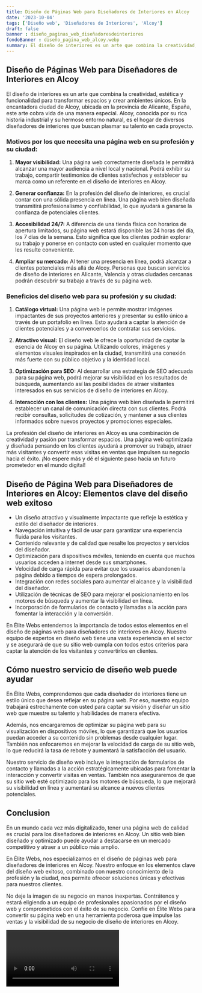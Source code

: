 ```yaml
---
title: Diseño de Páginas Web para Diseñadores de Interiores en Alcoy
date: '2023-10-04'
tags: ['Diseño web', 'Diseñadores de Interiores', 'Alcoy']
draft: false
banner : diseño_paginas_web_diseñadoresdeinteriores
fondoBanner : diseño_pagina_web_alcoy.webp
summary: El diseño de interiores es un arte que combina la creatividad, estética y funcionalidad para transformar espacios y crear ambientes únicos. En la encantadora ciudad de Alcoy, ubicada en la provincia de Alicante, España, este arte cobra vida de una manera especial. Alcoy, conocida por su rica historia industrial y su hermoso entorno natural, es el hogar de diversos diseñadores de interiores que buscan plasmar su talento en cada proyecto.
---
```


## Diseño de Páginas Web para Diseñadores de Interiores en Alcoy

El diseño de interiores es un arte que combina la creatividad, estética y funcionalidad para transformar espacios y crear ambientes únicos. En la encantadora ciudad de Alcoy, ubicada en la provincia de Alicante, España, este arte cobra vida de una manera especial. Alcoy, conocida por su rica historia industrial y su hermoso entorno natural, es el hogar de diversos diseñadores de interiores que buscan plasmar su talento en cada proyecto.

### Motivos por los que necesita una página web en su profesión y su ciudad:

1. **Mayor visibilidad:** Una página web correctamente diseñada le permitirá alcanzar una mayor audiencia a nivel local y nacional. Podrá exhibir su trabajo, compartir testimonios de clientes satisfechos y establecer su marca como un referente en el diseño de interiores en Alcoy.

2. **Generar confianza:** En la profesión del diseño de interiores, es crucial contar con una sólida presencia en línea. Una página web bien diseñada transmitirá profesionalismo y confiabilidad, lo que ayudará a ganarse la confianza de potenciales clientes.

3. **Accesibilidad 24/7:** A diferencia de una tienda física con horarios de apertura limitados, su página web estará disponible las 24 horas del día, los 7 días de la semana. Esto significa que los clientes podrán explorar su trabajo y ponerse en contacto con usted en cualquier momento que les resulte conveniente.

4. **Ampliar su mercado:** Al tener una presencia en línea, podrá alcanzar a clientes potenciales más allá de Alcoy. Personas que buscan servicios de diseño de interiores en Alicante, Valencia y otras ciudades cercanas podrán descubrir su trabajo a través de su página web.

### Beneficios del diseño web para su profesión y su ciudad:

1. **Catálogo virtual:** Una página web le permite mostrar imágenes impactantes de sus proyectos anteriores y presentar su estilo único a través de un portafolio en línea. Esto ayudará a captar la atención de clientes potenciales y a convencerlos de contratar sus servicios.

2. **Atractivo visual:** El diseño web le ofrece la oportunidad de captar la esencia de Alcoy en su página. Utilizando colores, imágenes y elementos visuales inspirados en la ciudad, transmitirá una conexión más fuerte con su público objetivo y la identidad local.

3. **Optimización para SEO:** Al desarrollar una estrategia de SEO adecuada para su página web, podrá mejorar su visibilidad en los resultados de búsqueda, aumentando así las posibilidades de atraer visitantes interesados en sus servicios de diseño de interiores en Alcoy.

4. **Interacción con los clientes:** Una página web bien diseñada le permitirá establecer un canal de comunicación directa con sus clientes. Podrá recibir consultas, solicitudes de cotización, y mantener a sus clientes informados sobre nuevos proyectos y promociones especiales.

La profesión del diseño de interiores en Alcoy es una combinación de creatividad y pasión por transformar espacios. Una página web optimizada y diseñada pensando en los clientes ayudará a promover su trabajo, atraer más visitantes y convertir esas visitas en ventas que impulsen su negocio hacia el éxito. ¡No espere más y dé el siguiente paso hacia un futuro prometedor en el mundo digital!

<GifSeo />

<Cta />

## Diseño de Página Web para Diseñadores de Interiores en Alcoy: Elementos clave del diseño web exitoso

- Un diseño atractivo y visualmente impactante que refleje la estética y estilo del diseñador de interiores.
- Navegación intuitiva y fácil de usar para garantizar una experiencia fluida para los visitantes.
- Contenido relevante y de calidad que resalte los proyectos y servicios del diseñador.
- Optimización para dispositivos móviles, teniendo en cuenta que muchos usuarios acceden a internet desde sus smartphones.
- Velocidad de carga rápida para evitar que los usuarios abandonen la página debido a tiempos de espera prolongados.
- Integración con redes sociales para aumentar el alcance y la visibilidad del diseñador.
- Utilización de técnicas de SEO para mejorar el posicionamiento en los motores de búsqueda y aumentar la visibilidad en línea.
- Incorporación de formularios de contacto y llamadas a la acción para fomentar la interacción y la conversión.

En Élite Webs entendemos la importancia de todos estos elementos en el diseño de páginas web para diseñadores de interiores en Alcoy. Nuestro equipo de expertos en diseño web tiene una vasta experiencia en el sector y se asegurará de que su sitio web cumpla con todos estos criterios para captar la atención de los visitantes y convertirlos en clientes.

## Cómo nuestro servicio de diseño web puede ayudar

En Élite Webs, comprendemos que cada diseñador de interiores tiene un estilo único que desea reflejar en su página web. Por eso, nuestro equipo trabajará estrechamente con usted para captar su visión y diseñar un sitio web que muestre su talento y habilidades de manera efectiva.

Además, nos encargaremos de optimizar su página web para su visualización en dispositivos móviles, lo que garantizará que los usuarios puedan acceder a su contenido sin problemas desde cualquier lugar. También nos enfocaremos en mejorar la velocidad de carga de su sitio web, lo que reducirá la tasa de rebote y aumentará la satisfacción del usuario.

Nuestro servicio de diseño web incluye la integración de formularios de contacto y llamadas a la acción estratégicamente ubicadas para fomentar la interacción y convertir visitas en ventas. También nos aseguraremos de que su sitio web esté optimizado para los motores de búsqueda, lo que mejorará su visibilidad en línea y aumentará su alcance a nuevos clientes potenciales.

## Conclusion

En un mundo cada vez más digitalizado, tener una página web de calidad es crucial para los diseñadores de interiores en Alcoy. Un sitio web bien diseñado y optimizado puede ayudar a destacarse en un mercado competitivo y atraer a un público más amplio.

En Élite Webs, nos especializamos en el diseño de páginas web para diseñadores de interiores en Alcoy. Nuestro enfoque en los elementos clave del diseño web exitoso, combinado con nuestro conocimiento de la profesión y la ciudad, nos permite ofrecer soluciones únicas y efectivas para nuestros clientes.

No deje la imagen de su negocio en manos inexpertas. Contrátenos y estará eligiendo a un equipo de profesionales apasionados por el diseño web y comprometidos con el éxito de su negocio. Confíe en Élite Webs para convertir su página web en una herramienta poderosa que impulse las ventas y la visibilidad de su negocio de diseño de interiores en Alcoy.

<Video />

<CtaBot job='Diseñadores de Interiores' city='Alcoy'/>

<Gmaps query='Alcoy+españa+maps' />